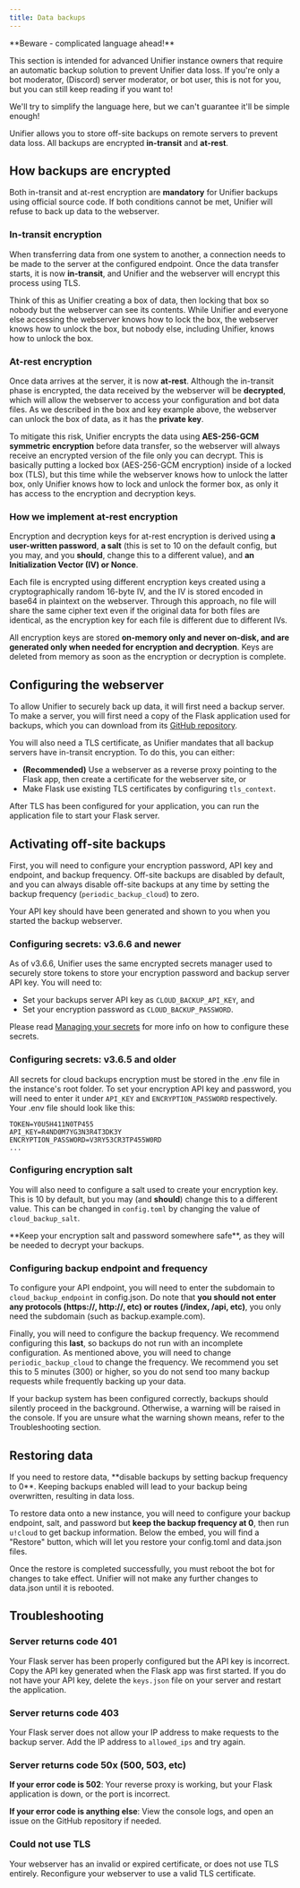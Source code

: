 ```yaml
---
title: Data backups
---
```


<Warning>
**Beware - complicated language ahead!**

This section is intended for advanced Unifier instance owners that require an automatic backup solution to prevent Unifier data loss. If you're only a bot moderator, (Discord) server moderator, or bot user, this is not for you, but you can still keep reading if you want to!

We'll try to simplify the language here, but we can't guarantee it'll be simple enough!
</Warning>

Unifier allows you to store off-site backups on remote servers to prevent data loss. All backups are encrypted **in-transit** and **at-rest**.

## How backups are encrypted

Both in-transit and at-rest encryption are **mandatory** for Unifier backups using official source code. If both conditions cannot be met, Unifier will refuse to back up data to the webserver.

### In-transit encryption

When transferring data from one system to another, a connection needs to be made to the server at the configured endpoint. Once the data transfer starts, it is now **in-transit**, and Unifier and the webserver will encrypt this process using TLS.

Think of this as Unifier creating a box of data, then locking that box so nobody but the webserver can see its contents. While Unifier and everyone else accessing the webserver knows how to lock the box, the webserver knows how to unlock the box, but nobody else, including Unifier, knows how to unlock the box.

### At-rest encryption

Once data arrives at the server, it is now **at-rest**. Although the in-transit phase is encrypted, the data received by the webserver will be **decrypted**, which will allow the webserver to access your configuration and bot data files. As we described in the box and key example above, the webserver can unlock the box of data, as it has the **private key**.

To mitigate this risk, Unifier encrypts the data using **AES-256-GCM symmetric encryption** before data transfer, so the webserver will always receive an encrypted version of the file only you can decrypt. This is basically putting a locked box (AES-256-GCM encryption) inside of a locked box (TLS), but this time while the webserver knows how to unlock the latter box, only Unifier knows how to lock and unlock the former box, as only it has access to the encryption and decryption keys.

### How we implement at-rest encryption

Encryption and decryption keys for at-rest encryption is derived using **a user-written password**, **a salt** (this is set to 10 on the default config, but you may, and you **should**, change this to a different value), and **an Initialization Vector (IV) or Nonce**.

Each file is encrypted using different encryption keys created using a cryptographically random 16-byte IV, and the IV is stored encoded in base64 in plaintext on the webserver. Through this approach, no file will share the same cipher text even if the original data for both files are identical, as the encryption key for each file is different due to different IVs.

All encryption keys are stored **on-memory only and never on-disk, and are generated only when needed for encryption and decryption**. Keys are deleted from memory as soon as the encryption or decryption is complete.

## Configuring the webserver

To allow Unifier to securely back up data, it will first need a backup server. To make a server, you will first need a copy of the Flask application used for backups, which you can download from its [GitHub repository](https://github.com/unifierhq/unifier-backup).

You will also need a TLS certificate, as Unifier mandates that all backup servers have in-transit encryption. To do this, you can either:

* **(Recommended)** Use a webserver as a reverse proxy pointing to the Flask app, then create a certificate for the webserver site, or
* Make Flask use existing TLS certificates by configuring `tls_context`.

After TLS has been configured for your application, you can run the application file to start your Flask server.

## Activating off-site backups

First, you will need to configure your encryption password, API key and endpoint, and backup frequency. Off-site backups are disabled by default, and you can always disable off-site backups at any time by setting the backup frequency (`periodic_backup_cloud`) to zero.

Your API key should have been generated and shown to you when you started the backup webserver.

### Configuring secrets: v3.6.6 and newer

As of v3.6.6, Unifier uses the same encrypted secrets manager used to securely store tokens to store your encryption password and backup server API key. You will need to:

* Set your backups server API key as `CLOUD_BACKUP_API_KEY`, and
* Set your encryption password as `CLOUD_BACKUP_PASSWORD`.

Please read [Managing your secrets](managing-your-secrets.md) for more info on how to configure these secrets.

### Configuring secrets: v3.6.5 and older

All secrets for cloud backups encryption must be stored in the .env file in the instance's root folder. To set your encryption API key and password, you will need to enter it under `API_KEY` and `ENCRYPTION_PASSWORD` respectively. Your .env file should look like this:

```text .env
TOKEN=Y0U5H411N0TP455
API_KEY=R4ND0M7YG3N3R4T3DK3Y
ENCRYPTION_PASSWORD=V3RY53CR3TP455W0RD
...
```

### Configuring encryption salt

You will also need to configure a salt used to create your encryption key. This is 10 by default, but you may (and **should**) change this to a different value. This can be changed in `config.toml` by changing the value of `cloud_backup_salt`.

<Warning>
**Keep your encryption salt and password somewhere safe**, as they will be needed to decrypt your backups.
</Warning>

### Configuring backup endpoint and frequency

To configure your API endpoint, you will need to enter the subdomain to `cloud_backup_endpoint` in config.json. Do note that **you should not enter any protocols (https://, http://, etc) or routes (/index, /api, etc)**, you only need the subdomain (such as backup.example.com).

Finally, you will need to configure the backup frequency. We recommend configuring this **last**, so backups do not run with an incomplete configuration. As mentioned above, you will need to change `periodic_backup_cloud` to change the frequency. We recommend you set this to 5 minutes (300) or higher, so you do not send too many backup requests while frequently backing up your data.

If your backup system has been configured correctly, backups should silently proceed in the background. Otherwise, a warning will be raised in the console. If you are unsure what the warning shown means, refer to the Troubleshooting section.

## Restoring data

<Danger>
If you need to restore data, **disable backups by setting backup frequency to 0**. Keeping backups enabled will lead to your backup being overwritten, resulting in data loss.
</Danger>

To restore data onto a new instance, you will need to configure your backup endpoint, salt, and password but **keep the backup frequency at 0**, then run `u!cloud` to get backup information. Below the embed, you will find a "Restore" button, which will let you restore your config.toml and data.json files.

Once the restore is completed successfully, you must reboot the bot for changes to take effect. Unifier will not make any further changes to data.json until it is rebooted.

## Troubleshooting

### Server returns code 401

Your Flask server has been properly configured but the API key is incorrect. Copy the API key generated when the Flask app was first started. If you do not have your API key, delete the `keys.json` file on your server and restart the application.

### Server returns code 403

Your Flask server does not allow your IP address to make requests to the backup server. Add the IP address to `allowed_ips` and try again.

### Server returns code 50x (500, 503, etc)

**If your error code is 502**: Your reverse proxy is working, but your Flask application is down, or the port is incorrect.

**If your error code is anything else**: View the console logs, and open an issue on the GitHub repository if needed.

### Could not use TLS

Your webserver has an invalid or expired certificate, or does not use TLS entirely. Reconfigure your webserver to use a valid TLS certificate.

